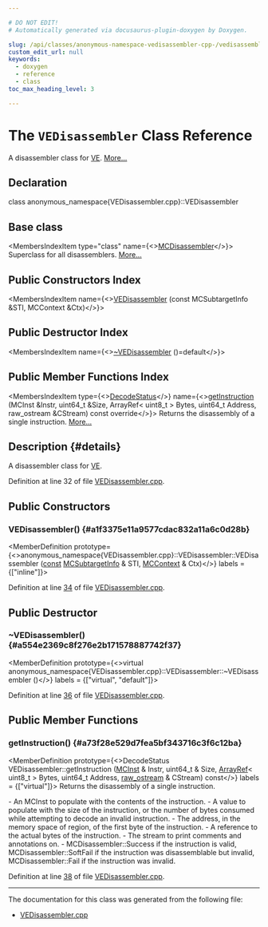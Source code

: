 ```yaml
---

# DO NOT EDIT!
# Automatically generated via docusaurus-plugin-doxygen by Doxygen.

slug: /api/classes/anonymous-namespace-vedisassembler-cpp-/vedisassembler
custom_edit_url: null
keywords:
  - doxygen
  - reference
  - class
toc_max_heading_level: 3

---
```





# The `VEDisassembler` Class Reference

<DoxygenPage pluginConfig={pluginConfig}>

A disassembler class for <a href="/docs/api/namespaces/llvm/ve">VE</a>. <a href="#details">More...</a>

## Declaration

<CodeBlock>class anonymous_namespace{VEDisassembler.cpp}::VEDisassembler</CodeBlock>

## Base class

<MembersIndex>

<MembersIndexItem
  type="class"
  name={<><a href="/docs/api/classes/llvm/mcdisassembler">MCDisassembler</a></>}>
Superclass for all disassemblers. <a href="/docs/api/classes/llvm/mcdisassembler/#details">More...</a>
</MembersIndexItem>

</MembersIndex>

## Public Constructors Index

<MembersIndex>

<MembersIndexItem
  name={<><a href="#a1f3375e11a9577cdac832a11a6c0d28b">VEDisassembler</a> (const MCSubtargetInfo &amp;STI, MCContext &amp;Ctx)</>}>
</MembersIndexItem>

</MembersIndex>

## Public Destructor Index

<MembersIndex>

<MembersIndexItem
  name={<><a href="#a554e2369c8f276e2b171578887742f37">~VEDisassembler</a> ()=default</>}>
</MembersIndexItem>

</MembersIndex>

## Public Member Functions Index

<MembersIndex>

<MembersIndexItem
  type={<><a href="/docs/api/classes/llvm/mcdisassembler/#a8eb822283e8f3200ca4b2a1ba0174e6a">DecodeStatus</a></>}
  name={<><a href="#a73f28e529d7fea5bf343716c3f6c12ba">getInstruction</a> (MCInst &amp;Instr, uint64&#95;t &amp;Size, ArrayRef&lt; uint8&#95;t &gt; Bytes, uint64&#95;t Address, raw&#95;ostream &amp;CStream) const override</>}>
Returns the disassembly of a single instruction. <a href="#a73f28e529d7fea5bf343716c3f6c12ba">More...</a>
</MembersIndexItem>

</MembersIndex>

## Description {#details}

A disassembler class for <a href="/docs/api/namespaces/llvm/ve">VE</a>.

Definition at line 32 of file <a href="/docs/api/files/lib/lib/target/lib/target/ve/lib/target/ve/disassembler/vedisassembler-cpp">VEDisassembler.cpp</a>.

<SectionDefinition>

## Public Constructors

### VEDisassembler() {#a1f3375e11a9577cdac832a11a6c0d28b}

<MemberDefinition
  prototype={<>anonymous&#95;namespace&#123;VEDisassembler.cpp&#125;::VEDisassembler::VEDisassembler (<a href="/docs/api/files/lib/lib/target/lib/target/aarch64/aarch64promoteconstant-cpp/#a90f8350fecae261c25be85d38b451bff">const</a> <a href="/docs/api/classes/llvm/mcsubtargetinfo">MCSubtargetInfo</a> &amp; STI, <a href="/docs/api/classes/llvm/mccontext">MCContext</a> &amp; Ctx)</>}
  labels = {["inline"]}>

Definition at line <a href="/docs/api/files/lib/lib/target/lib/target/ve/lib/target/ve/disassembler/vedisassembler-cpp/#l00034">34</a> of file <a href="/docs/api/files/lib/lib/target/lib/target/ve/lib/target/ve/disassembler/vedisassembler-cpp">VEDisassembler.cpp</a>.
</MemberDefinition>

</SectionDefinition>

<SectionDefinition>

## Public Destructor

### ~VEDisassembler() {#a554e2369c8f276e2b171578887742f37}

<MemberDefinition
  prototype={<>virtual anonymous&#95;namespace&#123;VEDisassembler.cpp&#125;::VEDisassembler::~VEDisassembler ()</>}
  labels = {["virtual", "default"]}>

Definition at line <a href="/docs/api/files/lib/lib/target/lib/target/ve/lib/target/ve/disassembler/vedisassembler-cpp/#l00036">36</a> of file <a href="/docs/api/files/lib/lib/target/lib/target/ve/lib/target/ve/disassembler/vedisassembler-cpp">VEDisassembler.cpp</a>.
</MemberDefinition>

</SectionDefinition>

<SectionDefinition>

## Public Member Functions

### getInstruction() {#a73f28e529d7fea5bf343716c3f6c12ba}

<MemberDefinition
  prototype={<>DecodeStatus VEDisassembler::getInstruction (<a href="/docs/api/classes/llvm/mcinst">MCInst</a> &amp; Instr, uint64&#95;t &amp; Size, <a href="/docs/api/classes/llvm/arrayref">ArrayRef</a>&lt; uint8&#95;t &gt; Bytes, uint64&#95;t Address, <a href="/docs/api/classes/llvm/raw-ostream">raw&#95;ostream</a> &amp; CStream) const</>}
  labels = {["virtual"]}>
Returns the disassembly of a single instruction.

<ParametersList title="Parameters">
<ParametersListItem name="Instr">- An MCInst to populate with the contents of the instruction.</ParametersListItem>
<ParametersListItem name="Size">- A value to populate with the size of the instruction, or the number of bytes consumed while attempting to decode an invalid instruction.</ParametersListItem>
<ParametersListItem name="Address">- The address, in the memory space of region, of the first byte of the instruction.</ParametersListItem>
<ParametersListItem name="Bytes">- A reference to the actual bytes of the instruction.</ParametersListItem>
<ParametersListItem name="CStream">- The stream to print comments and annotations on.</ParametersListItem>
</ParametersList>

<SectionUser title="Returns">
- MCDisassembler::Success if the instruction is valid, MCDisassembler::SoftFail if the instruction was disassemblable but invalid, MCDisassembler::Fail if the instruction was invalid.
</SectionUser>

Definition at line <a href="/docs/api/files/lib/lib/target/lib/target/ve/lib/target/ve/disassembler/vedisassembler-cpp/#l00038">38</a> of file <a href="/docs/api/files/lib/lib/target/lib/target/ve/lib/target/ve/disassembler/vedisassembler-cpp">VEDisassembler.cpp</a>.
</MemberDefinition>

</SectionDefinition>

<hr/>

The documentation for this class was generated from the following file:

<ul>
<li><a href="/docs/api/files/lib/lib/target/lib/target/ve/lib/target/ve/disassembler/vedisassembler-cpp">VEDisassembler.cpp</a></li>
</ul>

</DoxygenPage>
